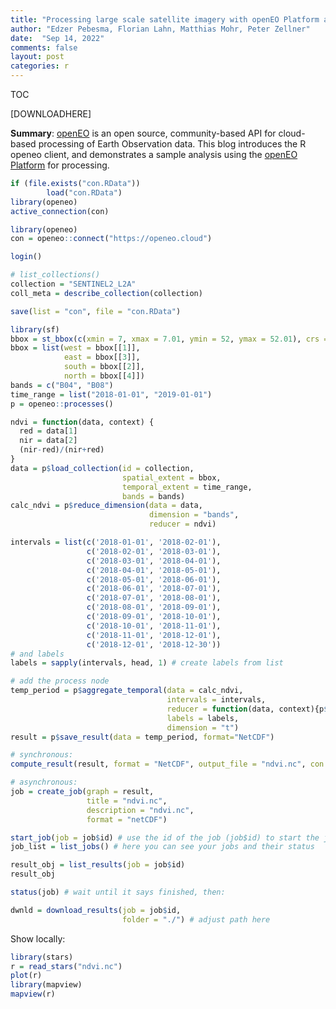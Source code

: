 ```yaml
---
title: "Processing large scale satellite imagery with openEO Platform and R"
author: "Edzer Pebesma, Florian Lahn, Matthias Mohr, Peter Zellner"
date:  "Sep 14, 2022"
comments: false
layout: post
categories: r
---
```



TOC

[DOWNLOADHERE]

**Summary**:
[openEO](https://openeo.org) is an open source, community-based
API for cloud-based processing of Earth Observation data. This blog
introduces the R openeo client, and demonstrates a sample analysis
using the [openEO Platform](https://openeo.cloud) for processing.

```r
if (file.exists("con.RData"))
		load("con.RData")
library(openeo)
active_connection(con)
```

```r
library(openeo)
con = openeo::connect("https://openeo.cloud")
```
```r
login()
```
```r
# list_collections()
collection = "SENTINEL2_L2A"
coll_meta = describe_collection(collection)
```

```r
save(list = "con", file = "con.RData")
```

```r
library(sf)
bbox = st_bbox(c(xmin = 7, xmax = 7.01, ymin = 52, ymax = 52.01), crs = 'EPSG:4326')
bbox = list(west = bbox[[1]],
            east = bbox[[3]],
            south = bbox[[2]],
            north = bbox[[4]])
bands = c("B04", "B08")
time_range = list("2018-01-01", "2019-01-01")
p = openeo::processes()
```

```r
ndvi = function(data, context) {
  red = data[1]
  nir = data[2]
  (nir-red)/(nir+red)
}
data = p$load_collection(id = collection, 
                         spatial_extent = bbox,
                         temporal_extent = time_range, 
                         bands = bands) 
calc_ndvi = p$reduce_dimension(data = data,
                               dimension = "bands",
                               reducer = ndvi)
```

```r
intervals = list(c('2018-01-01', '2018-02-01'),
                 c('2018-02-01', '2018-03-01'),
                 c('2018-03-01', '2018-04-01'),
                 c('2018-04-01', '2018-05-01'),
                 c('2018-05-01', '2018-06-01'), 
                 c('2018-06-01', '2018-07-01'), 
                 c('2018-07-01', '2018-08-01'),
                 c('2018-08-01', '2018-09-01'),
                 c('2018-09-01', '2018-10-01'), 
                 c('2018-10-01', '2018-11-01'),
                 c('2018-11-01', '2018-12-01'), 
                 c('2018-12-01', '2018-12-30'))
# and labels
labels = sapply(intervals, head, 1) # create labels from list

# add the process node
temp_period = p$aggregate_temporal(data = calc_ndvi,
                                   intervals = intervals,
                                   reducer = function(data, context){p$median(data)},
                                   labels = labels,
                                   dimension = "t")
result = p$save_result(data = temp_period, format="NetCDF")
```

```r
# synchronous:
compute_result(result, format = "NetCDF", output_file = "ndvi.nc", con = con)
```

```r
# asynchronous:
job = create_job(graph = result,
                 title = "ndvi.nc",
                 description = "ndvi.nc",
                 format = "netCDF")

start_job(job = job$id) # use the id of the job (job$id) to start the job
job_list = list_jobs() # here you can see your jobs and their status

result_obj = list_results(job = job$id)
result_obj

status(job) # wait until it says finished, then:
```

```r
dwnld = download_results(job = job$id, 
                         folder = "./") # adjust path here
```

Show locally:
```r
library(stars)
r = read_stars("ndvi.nc")
plot(r)
library(mapview)
mapview(r)
```
